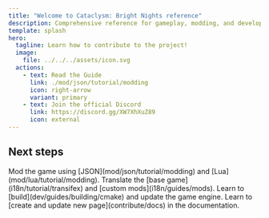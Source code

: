 ```yaml
---
title: "Welcome to Cataclysm: Bright Nights reference"
description: Comprehensive reference for gameplay, modding, and development.
template: splash
hero:
  tagline: Learn how to contribute to the project!
  image:
    file: ../../../assets/icon.svg
  actions:
    - text: Read the Guide
      link: ./mod/json/tutorial/modding
      icon: right-arrow
      variant: primary
    - text: Join the official Discord
      link: https://discord.gg/XW7XhXuZ89
      icon: external
---
```



## Next steps

<CardGrid stagger>
  <Card title="Create mods" icon="pencil">
    Mod the game using [JSON](mod/json/tutorial/modding) and [Lua](mod/lua/tutorial/modding).
  </Card>
  <Card title="Translate the game" icon="translate">
    Translate the [base game](i18n/tutorial/transifex) and [custom mods](i18n/guides/mods).
  </Card>
  <Card title="Develop the game engine" icon="setting">
    Learn to [build](dev/guides/building/cmake) and update the game engine.
  </Card>
  <Card title="Contribute to docs" icon="document">
    Learn to [create and update new page](contribute/docs) in the documentation.
  </Card>
</CardGrid>
